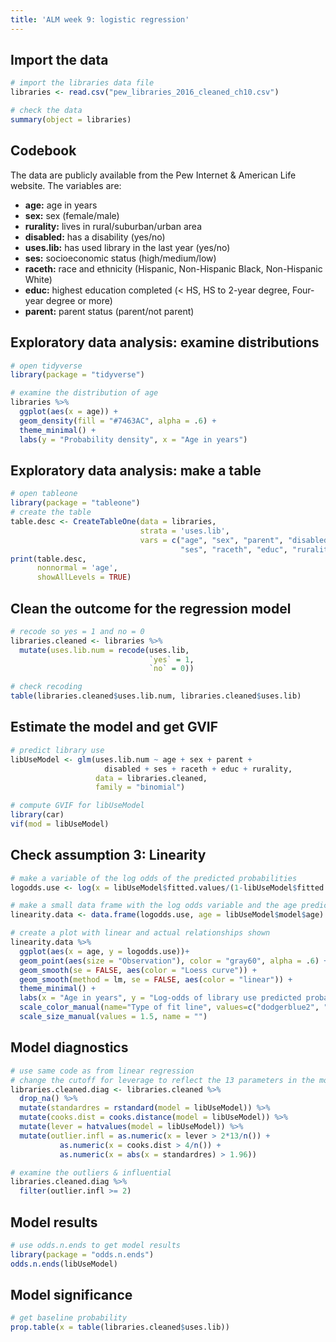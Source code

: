 ---
title: 'ALM week 9: logistic regression'
---

## Import the data

```{r echo=TRUE}
# import the libraries data file
libraries <- read.csv("pew_libraries_2016_cleaned_ch10.csv")

# check the data
summary(object = libraries)
```

## Codebook 

The data are publicly available from the Pew Internet & American Life website. The variables are: 

* **age:** age in years
* **sex:** sex (female/male)
* **rurality:** lives in rural/suburban/urban area
* **disabled:** has a disability (yes/no)
* **uses.lib:** has used library in the last year (yes/no) 
* **ses:** socioeconomic status (high/medium/low)
* **raceth:** race and ethnicity (Hispanic, Non-Hispanic Black, Non-Hispanic White)
* **educ:** highest education completed (< HS, HS to 2-year degree, Four-year degree or more)
* **parent:** parent status (parent/not parent)

## Exploratory data analysis: examine distributions 

```{r message = FALSE, warning = FALSE}
# open tidyverse
library(package = "tidyverse")

# examine the distribution of age 
libraries %>% 
  ggplot(aes(x = age)) + 
  geom_density(fill = "#7463AC", alpha = .6) + 
  theme_minimal() +
  labs(y = "Probability density", x = "Age in years")
```

## Exploratory data analysis: make a table 

```{r}
# open tableone
library(package = "tableone")
# create the table
table.desc <- CreateTableOne(data = libraries, 
                             strata = 'uses.lib',
                             vars = c("age", "sex", "parent", "disabled",
                                      "ses", "raceth", "educ", "rurality"))
print(table.desc, 
      nonnormal = 'age', 
      showAllLevels = TRUE)

```

## Clean the outcome for the regression model  

```{r}
# recode so yes = 1 and no = 0
libraries.cleaned <- libraries %>%
  mutate(uses.lib.num = recode(uses.lib,
                               `yes` = 1,
                               `no` = 0))

# check recoding
table(libraries.cleaned$uses.lib.num, libraries.cleaned$uses.lib)
```

## Estimate the model and get GVIF

```{r warning=FALSE, message=FALSE}
# predict library use 
libUseModel <- glm(uses.lib.num ~ age + sex + parent +
                     disabled + ses + raceth + educ + rurality,
                   data = libraries.cleaned,
                   family = "binomial")

# compute GVIF for libUseModel
library(car)
vif(mod = libUseModel)
```

## Check assumption 3: Linearity 

```{r message = FALSE, warning = FALSE}
# make a variable of the log odds of the predicted probabilities
logodds.use <- log(x = libUseModel$fitted.values/(1-libUseModel$fitted.values))

# make a small data frame with the log odds variable and the age predictor
linearity.data <- data.frame(logodds.use, age = libUseModel$model$age)

# create a plot with linear and actual relationships shown
linearity.data %>%
  ggplot(aes(x = age, y = logodds.use))+
  geom_point(aes(size = "Observation"), color = "gray60", alpha = .6) +
  geom_smooth(se = FALSE, aes(color = "Loess curve")) + 
  geom_smooth(method = lm, se = FALSE, aes(color = "linear")) + 
  theme_minimal() +
  labs(x = "Age in years", y = "Log-odds of library use predicted probability") +
  scale_color_manual(name="Type of fit line", values=c("dodgerblue2", "deeppink")) +
  scale_size_manual(values = 1.5, name = "")

```



## Model diagnostics 

```{r}
# use same code as from linear regression 
# change the cutoff for leverage to reflect the 13 parameters in the model 
libraries.cleaned.diag <- libraries.cleaned %>%
  drop_na() %>%
  mutate(standardres = rstandard(model = libUseModel)) %>%
  mutate(cooks.dist = cooks.distance(model = libUseModel)) %>%
  mutate(lever = hatvalues(model = libUseModel)) %>%
  mutate(outlier.infl = as.numeric(x = lever > 2*13/n()) +
           as.numeric(x = cooks.dist > 4/n()) +
           as.numeric(x = abs(x = standardres) > 1.96))

# examine the outliers & influential 
libraries.cleaned.diag %>%
  filter(outlier.infl >= 2)
```

    
## Model results 

```{r warning=FALSE, message = FALSE}
# use odds.n.ends to get model results
library(package = "odds.n.ends")
odds.n.ends(libUseModel)
```


    
## Model significance 


```{r echo = TRUE}
# get baseline probability
prop.table(x = table(libraries.cleaned$uses.lib))
```

















